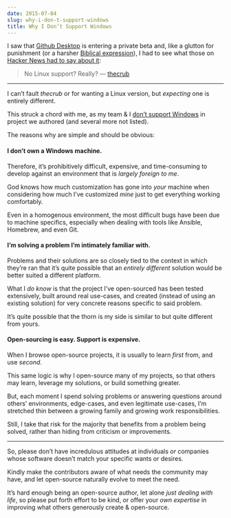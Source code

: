 ```yaml
---
date: 2015-07-04
slug: why-i-don-t-support-windows
title: Why I Don’t Support Windows
---
```


I saw that [Github Desktop](https://desktop.github.com/) is entering a private beta and, like a glutton for punishment (or a harsher [Biblical expression](https://www.biblegateway.com/passage/?search=Proverbs+26:11)), I had to see what those on [Hacker News had to say about it](https://news.ycombinator.com/item?id=9813793):

> No Linux support? Really? — [thecrub](https://news.ycombinator.com/item?id=9813858)

---

I can’t fault _thecrub_ or for wanting a Linux version, but _expecting_ one is entirely different.

This struck a chord with me, as my team & I [don’t support Windows](https://github.com/genesis/wordpress/issues/138) in project we authored (and several more not listed).

The reasons why are simple and should be obvious:

#### I don’t own a Windows machine.

Therefore, it’s prohibitively difficult, expensive, and time-consuming to develop against an environment that is _largely foreign to me_.

God knows how much customization has gone into _your_ machine when considering how much I’ve customized _mine_ just to get everything working comfortably.

Even in a homogenous environment, the most difficult bugs have been due to machine specifics, especially when dealing with tools like Ansible, Homebrew, and even Git.

#### I’m solving a problem I’m intimately familiar with.

Problems and their solutions are so closely tied to the context in which they’re ran that it’s quite possible that an _entirely different_ solution would be better suited a different platform.

What I _do know_ is that the project I’ve open-sourced has been tested extensively, built around real use-cases, and created (instead of using an existing solution) for very concrete reasons specific to said problem.

It’s quite possible that the thorn is my side is similar to but quite different from yours.

#### Open-sourcing is easy. Support is **expensive**.

When I browse open-source projects, it is usually to learn _first_ from, and use _second_.

This same logic is why I open-source many of my projects, so that others may learn, leverage my solutions, or build something greater.

But, each moment I spend solving problems or answering questions around others’ environments, edge-cases, and even legitimate use-cases, I’m stretched thin between a growing family and growing work responsibilities.

Still, I take that risk for the majority that benefits from a problem being solved, rather than hiding from criticism or improvements.

---

So, please don’t have incredulous attitudes at individuals _or_ companies whose software doesn’t match your specific wants or desires.

Kindly make the contributors aware of what needs the community may have, and let open-source naturally evolve to meet the need.

It’s hard enough being an open-source author, let alone _just dealing with life_, so please put forth effort to be kind, or offer your _own expertise_ in improving what others generously create & open-source.
